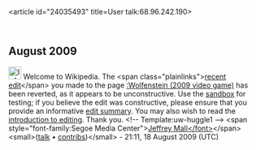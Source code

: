 <article id="24035493" title=User talk:68.96.242.190>
	<talkpage id="24035493" title="User talk:68.96.242.190">

== August 2009 ==

[[Image:Information.png|25px]] Welcome to Wikipedia. The &lt;span class=&quot;plainlinks&quot;&gt;[http://en.wikipedia.org/wiki/Wolfenstein_(2009_video_game)?diff=308758959 recent edit]&lt;/span&gt; you made to the page [[:Wolfenstein (2009 video game)]] has been reverted, as it appears to be unconstructive. Use the [[Wikipedia:Sandbox|sandbox]] for testing; if you believe the edit was constructive, please ensure that you provide an informative [[Help:Edit summary|edit summary]]. You may also wish to read the [[Wikipedia:Introduction|introduction to editing]]. Thank you. &lt;!-- Template:uw-huggle1 --&gt; &lt;span style=&quot;font-family:Segoe Media Center&quot;&gt;[[User:Jeffrey Mall|Jeffrey Mall&lt;/font&gt;]]&lt;/span&gt; &lt;small&gt;([[User talk:Jeffrey Mall|talk]] • [[Special:Contributions/Jeffrey Mall|contribs]])&lt;/small&gt; - 21:11, 18 August 2009 (UTC)
	</talkpage>
</article>